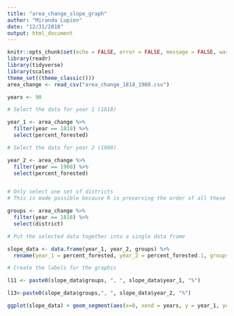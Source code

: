 ```yaml
---
title: "area_change_slope_graph"
author: "Miranda Lupion"
date: "12/31/2018"
output: html_document
---
```


```r
knitr::opts_chunk$set(echo = FALSE, error = FALSE, message = FALSE, warning = FALSE)
library(readr)
library(tidyverse)
library(scales)
theme_set((theme_classic()))
area_change <- read_csv("area_change_1818_1908.csv")

```


```r
years <- 90

# Select the data for year 1 (1818)

year_1 <- area_change %>%
  filter(year == 1818) %>%
  select(percent_forested)

# Select the data for year 2 (1908)

year_2 <- area_change %>%
  filter(year == 1908) %>%
  select(percent_forested)


# Only select one set of districts 
# This is made possible because R is preserving the order of all these observations 

groups <- area_change %>%
  filter(year == 1818) %>%
  select(district)

# Put the selected data together into a single data frame

slope_data <- data.frame(year_1, year_2, groups) %>%
  rename(year_1 = percent_forested, year_2 = percent_forested.1, groups = district)

# Create the labels for the graphic

l11 <- paste0(slope_data$groups, ", ", slope_data$year_1, "%")

l13<-paste0(slope_data$groups,", ", slope_data$year_2, "%")

```


```r

ggplot(slope_data) + geom_segment(aes(x=0, xend = years, y = year_1, yend = year_2), size=.75)

```


